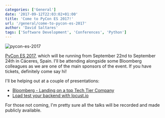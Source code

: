 ```yaml
---
categories: ['General']
date: '2017-09-12T22:03:02+01:00'
title: 'Come to PyCon ES 2017!'
url: '/general/come-to-pycon-es-2017'
author: 'David Saltares'
tags: ['Software Development', 'Conferences', 'Python']
---
```


![pycon-es-2017](/img/pycones/logo.webp)

[PyCon ES 2017](https://2017.es.pycon.org/en/), which will be running from September
22nd to September 24th in Cáceres, Spain. I'll be attending alongside some
Bloomberg colleagues as we are one of the main sponsors of the event. If you
have tickets, definitely come say hi!

I'll be helping out at a couple of presentations:

- [Bloomberg - Landing on a top Tech Tier Company](https://2017.es.pycon.org/en/schedule/bloomberg-landing-on-a-top-tech-tier-company/)
- [Load test your backend with locust.io](https://2017.es.pycon.org/en/schedule/load-test-your-backend-with-locustio/)

For those not coming, I'm pretty sure all the talks will be recorded
and made publicly available.
